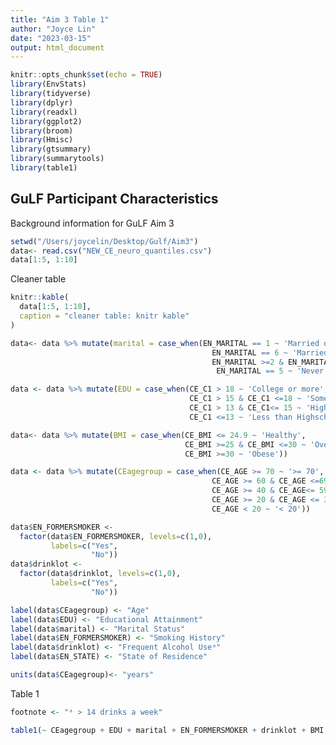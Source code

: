 ```yaml
---
title: "Aim 3 Table 1"
author: "Joyce Lin"
date: "2023-03-15"
output: html_document
---
```


```r
knitr::opts_chunk$set(echo = TRUE)
library(EnvStats)
library(tidyverse)
library(dplyr)
library(readxl)
library(ggplot2)
library(broom)      
library(Hmisc) 
library(gtsummary)
library(summarytools)
library(table1)
```

## GuLF Participant Characteristics

Background information for GuLF Aim 3

```r
setwd("/Users/joycelin/Desktop/Gulf/Aim3")
data<- read.csv("NEW_CE_neuro_quantiles.csv")
data[1:5, 1:10]
```

Cleaner table
```r
knitr::kable(
  data[1:5, 1:10], 
  caption = "cleaner table: knitr kable"
)
```


```r
data<- data %>% mutate(marital = case_when(EN_MARITAL == 1 ~ 'Married or living together',
                                             EN_MARITAL == 6 ~ 'Married or living together',
                                             EN_MARITAL >=2 & EN_MARITAL <=4 ~ 'Single or separated',
                                              EN_MARITAL == 5 ~ 'Never married')) 

data <- data %>% mutate(EDU = case_when(CE_C1 > 18 ~ 'College or more',
                                        CE_C1 > 15 & CE_C1 <=18 ~ 'Some College',
                                        CE_C1 > 13 & CE_C1<= 15 ~ 'Highschool',
                                        CE_C1 <=13 ~ 'Less than Highschool')) 

data<- data %>% mutate(BMI = case_when(CE_BMI <= 24.9 ~ 'Healthy',
                                       CE_BMI >=25 & CE_BMI <=30 ~ 'Overweight',
                                       CE_BMI >=30 ~ 'Obese'))

data <- data %>% mutate(CEagegroup = case_when(CE_AGE >= 70 ~ '>= 70',
                                             CE_AGE >= 60 & CE_AGE <=69 ~ '60 - 69',
                                             CE_AGE >= 40 & CE_AGE<= 59 ~ '40 - 59',
                                             CE_AGE >= 20 & CE_AGE <= 39 ~ '20 - 39',
                                             CE_AGE < 20 ~ '< 20')) 

data$EN_FORMERSMOKER <- 
  factor(data$EN_FORMERSMOKER, levels=c(1,0),
         labels=c("Yes", 
                  "No"))
data$drinklot <- 
  factor(data$drinklot, levels=c(1,0),
         labels=c("Yes", 
                  "No"))

label(data$CEagegroup) <- "Age"
label(data$EDU) <- "Educational Attainment"
label(data$marital) <- "Marital Status"
label(data$EN_FORMERSMOKER) <- "Smoking History"
label(data$drinklot) <- "Frequent Alcohol Useᵃ"
label(data$EN_STATE) <- "State of Residence"

units(data$CEagegroup)<- "years"


```
Table 1

```r
footnote <- "ᵃ > 14 drinks a week"

table1(~ CEagegroup + EDU + marital + EN_FORMERSMOKER + drinklot + BMI + EN_STATE| race, data=data, overall=c(left="Total"), Other = c(right="Other"), footnote = footnote)
```



